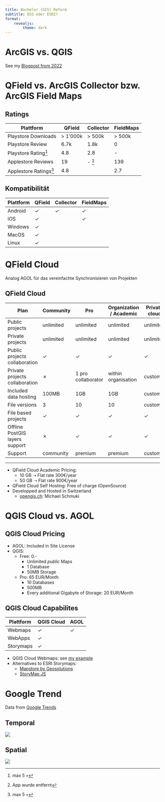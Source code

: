 ```yaml
---
title: Bachelor (GIS) Reform
subtitle: OSS oder ESRI?
format: 
    revealjs:
        theme: dark
---
```




# ArcGIS vs. QGIS

See my [Blogpost from 2022](http://ratnaweera.xyz/blog/2022-11-30-ArcGIS-vs-QGIS/)

# QField vs. ArcGIS Collector bzw. ArcGIS Field Maps


## Ratings

| Plattform               | QField      | Collector  | FieldMaps |
|-------------------------|------------ |------------|-----------|
| Playstore Downloads     | > 1'000k    | > 500k     | > 500k    |
| Playstore Review        | 6.7k        | 1.8k       | 0         |
| Playstore Rating[^2]    | 4.8         | 2.8        | -         |
| Applestore Reviews      | 19          | - [^1]     | 139       |
| Applestore Ratings[^3]  | 4.8         |            | 2.7       |

[^2]: max 5 ٭

[^1]: App wurde entfernt

[^3]: max 5 ٭


##  Kompatibilität


| Plattform               | QField  | Collector  | FieldMaps |
|-------------------------|---------|------------|-----------|
| Android                 | ✓       | ✓          | ✓         |
| iOS                     | ✓       |            | ✓         |
| Windows                 | ✓       |            |           |
| MacOS                   | ✓       |            |           |
| Linux                   | ✓       |            |           |




# QField Cloud

Analog AGOL für das vereinfachte Synchronisieren von Projekten


##  QField Cloud {.smaller}



| Plan                             | Community   | Pro                  | Organization / Academic | Private cloud |
|----------------------------------|-------------|----------------------|-------------------------|---------------|
| Public projects                  | unlimited   | unlimited            | unlimited               | unlimited     |
| Private projects                 | unlimited   | unlimited            | unlimited               | unlimited     |
| Public projects collaboration    | ✓           | ✓                    | ✓                       | ✓             |
| Private projects collaboration   | ✗           | 1 pro collaborator   | within organisation     | custom        |
| Included data hosting            | 100MB       | 1GB                  | 1GB                     | custom        |
| File versions                    | 3           | 10                   | 10                      | custom        |
| File based projects              | ✓           | ✓                    | ✓                       | ✓             |
| Offline PostGIS layers support   | ✗           | ✓                    | ✓                       | ✓             |
| Support                          | community   | premium              | premium                 | custom        |

---



- QField Cloud Academic Pricing: 
  - 10 GB ➝ Flat rate 300€/year
  - 50 GB ➝ Flat rate 900€/year
- QField Cloud Self Hosting: Free of charge (OpenSource)
- Developped and Hosted in Switzerland 
  - [opengis.ch](https://www.opengis.ch/): Michael Schmuki



#  QGIS Cloud vs. AGOL


##  QGIS Cloud Pricing  {.smaller}

- AGOL: Included in Site License
- QGIS: 
  - Free: 0.-
    - Unlimited *public* Maps
    - 1 Database
    - 50MB Storage
  - Pro: 65 EUR/Month
    - 10 Databases
    - 500MB
    - Every additional Gigabyte of Storage: 20 EUR/Month

##  QGIS Cloud Capabilites

| Plattform               | QGIS Cloud  | AGOL  |
|-------------------------|---------    |-------|
| Webmaps                 | ✓           | ✓     |
| WebApps                 | ✓           |       |
| Storymaps               | ✓           |       |

- QGIS Cloud Webmaps: see [my example](https://qgiscloud.com/rata_zhaw/qgiscloud-test)
- Alternatives to ESRI Storymaps:
  - [Mapstore by Geosolutions](https://docs.mapstore.geosolutionsgroup.com/en/latest/user-guide/exploring-stories/)
  - [StoryMap JS](https://storymap.knightlab.com/)


  <!-- https://gis.stackexchange.com/questions/77665/open-source-equivalent-of-esri-story-maps -->

# Google Trend

Data from [Google Trends](https://trends.google.com/trends/explore?date=2011-10-01%202024-12-31&q=qfield,arcgis%20collector,arcgis%20field%20maps&hl=en-GB)


## Temporal

![](google-trends-1.png)

## Spatial

![](google-trends-map-1.png)

